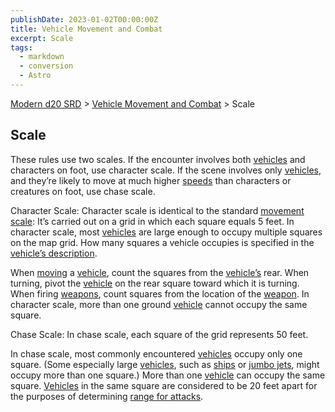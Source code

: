 ```yaml
---
publishDate: 2023-01-02T00:00:00Z
title: Vehicle Movement and Combat
excerpt: Scale
tags:
  - markdown
  - conversion
  - Astro
---
```


[Modern d20 SRD](/#modernD20) > [Vehicle Movement and Combat](modern-d20-srd-vehicle-movement-and-combat-index) > Scale

## Scale

These rules use two scales. If the encounter involves both [vehicles](modern-d20-srd-equipment-equipment-vehicles) and characters on foot, use character scale. If the scene involves only [vehicles](modern-d20-srd-equipment-equipment-vehicles), and they’re likely to move at much higher [speeds](modern-d20-srd-vehicle-movement-and-combat-vehicle-speed) than characters or creatures on foot, use chase scale.

Character Scale: Character scale is identical to the standard [movement scale](modern-d20-srd-combat-movement-and-position): It’s carried out on a grid in which each square equals 5 feet. In character scale, most [vehicles](modern-d20-srd-equipment-equipment-vehicles) are large enough to occupy multiple squares on the map grid. How many squares a vehicle occupies is specified in the [vehicle’s description](modern-d20-srd-equipment-equipment-vehicles).

When [moving](modern-d20-srd-vehicle-movement-and-combat-moving) a [vehicle](modern-d20-srd-equipment-equipment-vehicles), count the squares from the [vehicle’s](modern-d20-srd-equipment-equipment-vehicles) rear. When turning, pivot the [vehicle](modern-d20-srd-equipment-equipment-vehicles) on the rear square toward which it is turning. When firing [weapons](modern-d20-srd-equipment-military-vehicles), count squares from the location of the [weapon](modern-d20-srd-equipment-military-vehicles).
In character scale, more than one ground [vehicle](modern-d20-srd-equipment-equipment-vehicles) cannot occupy the same square.

Chase Scale: In chase scale, each square of the grid represents 50 feet.

In chase scale, most commonly encountered [vehicles](modern-d20-srd-equipment-equipment-vehicles) occupy only one square. (Some especially large [vehicles](modern-d20-srd-equipment-equipment-vehicles), such as [ships](modern-d20-srd-equipment-civilian-water-vehicles) or [jumbo jets](modern-d20-srd-equipment-civilian-aircraft), might occupy more than one square.) More than one [vehicle](modern-d20-srd-equipment-equipment-vehicles) can occupy the same square. [Vehicles](modern-d20-srd-equipment-equipment-vehicles) in the same square are considered to be 20 feet apart for the purposes of determining [range for attacks](modern-d20-srd-combat-attack-actions).
